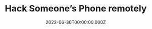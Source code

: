 ---
title: Hack Someone’s Phone remotely
date: '2022-06-30T00:00:00.000Z'
color: '#000'
hero: hack.jpeg
link: 'https://medium.com/@piyushyadav0191/hack-someones-phone-remotely-398a0fea3f25'
---